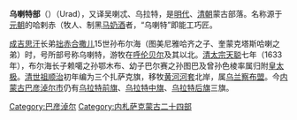 '''乌喇特部'''（{{mong|m=ᠤᠷᠠᠳ|k=Урадын}}）（Urad），又译吴喇忒、乌拉特，是[[明代|明代]]、[[清朝|清朝]]蒙古部落。名称源于[[元朝|元朝]]的哈剌赤（牧人、制黑[[马奶酒|马奶酒]]者，“乌喇特”即能工巧匠。

[[成吉思汗|成吉思汗]]长弟[[拙赤合撒儿|拙赤合撒儿]]15世孙布尔海（图美尼雅哈齐之子、奎蒙克塔斯哈喇之弟）时，号所部号称乌喇特，游牧在[[呼伦贝尔|呼伦贝尔]]及其以北。[[清太宗|清太宗]][[天聪|天聪]]七年（1633年），布尔海长子赖噶之孙鄂木布、幼子巴尔赛之孙图巴及曾孙色棱率属归附[[皇太极|皇太极]]。[[清世祖|清世祖]][[顺治|顺治]]初年编为三个扎萨克旗，移牧[[黄河|黄河]][[河套|河套]]北岸，属[[乌兰察布盟|乌兰察布盟]]。今[[内蒙古|内蒙古]][[巴彦淖尔市|巴彦淖尔市]]仍有[[乌拉特前旗|乌拉特前旗]]、[[乌拉特中旗|乌拉特中旗]]、[[乌拉特后旗|乌拉特后旗]]三旗。 

{{Mongol Yastan}}
{{清代蒙古}}

[[Category:巴彦淖尔|Category:巴彦淖尔]]
[[Category:内札萨克蒙古二十四部|Category:内札萨克蒙古二十四部]]